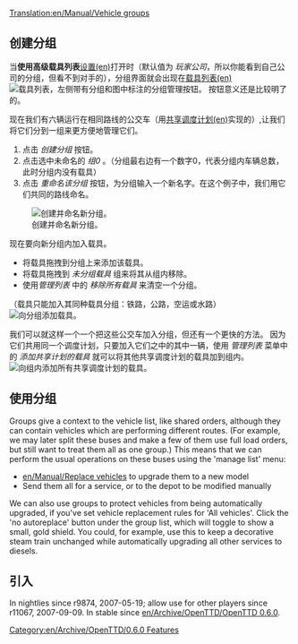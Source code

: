 [[Translation:en/Manual/Vehicle groups]]


{{zh/Manual/Tutorial/教程}}

== 创建分组 ==
{{en/Note|一辆载具同时只能在一个分组内}}
当'''使用高级载具列表'''[[en/Archive/Manual/Settings/Advanced Settings|设置(en)]]打开时（默认值为 ''玩家公司''，所以你能看到自己公司的分组，但看不到对手的），分组界面就会出现在[[en/Manual/Vehicle lists|载具列表(en)]]
[[File:en/Manual/Groups-ungrouped.png|none|frame|载具列表，左侧带有分组和图中标注的分组管理按钮。]]
按钮意义还是比较明了的。

现在我们有六辆运行在相同路线的公交车（用[[en/Manual/Orders#shared-orders-2|共享调度计划(en)]]实现的）,让我们将它们分到一组来更方便地管理它们。
# 点击 ''创建分组'' 按钮。
# 点击选中未命名的 ''组0'' 。（分组最右边有一个数字0，代表分组内车辆总数，此时分组内没有载具）
# 点击 ''重命名该分组'' 按钮，为分组输入一个新名字。在这个例子中，我们用它们共同的路线命名。
[[File:en/Manual/Groups-newname.png|center|frame|创建并命名新分组。]]

现在要向新分组内加入载具。
* 将载具拖拽到分组上来添加该载具。
* 将载具拖拽到 ''未分组载具'' 组来将其从组内移除。
* 使用''管理列表'' 中的 ''移除所有载具'' 来清空一个分组。
（载具只能加入其同种载具分组：铁路，公路，空运或水路）
[[File:en/Manual/Groups-dragbus.png|center|frame|向分组添加载具。]]

我们可以就这样一个一个把这些公交车加入分组，但还有一个更快的方法。
因为它们共用同一个调度计划，只要加入它们之中的其中一辆，使用 ''管理列表'' 菜单中的 ''添加共享计划的载具'' 就可以将其他共享调度计划的载具加到组内。
[[File:en/Manual/Groups-addshared.png|center|frame|向组内添加所有共享调度计划的载具。]]

== 使用分组 ==
Groups give a context to the vehicle list, like shared orders, although they can contain vehicles which are performing different routes.
(For example, we may later split these buses and make a few of them use full load orders, but still want to treat them all as one group.)
This means that we can perform the usual operations on these buses using the 'manage list' menu:
* [[en/Manual/Replace vehicles]] to upgrade them to a new model
* Send them all for a service, or to the depot to be modified manually

We can also use groups to protect vehicles from being automatically upgraded, if you've set vehicle replacement rules for 'All vehicles'.
Click the 'no autoreplace' button under the group list, which will toggle to show a small, gold shield.
You could, for example, use this to keep a decorative steam train unchanged while automatically upgrading all other services to diesels.

== 引入 ==
In nightlies since r9874, 2007-05-19; allow use for other players since r11067, 2007-09-09. In stable since [[en/Archive/OpenTTD/OpenTTD 0.6.0]].

[[Category:en/Archive/OpenTTD/0.6.0 Features]]